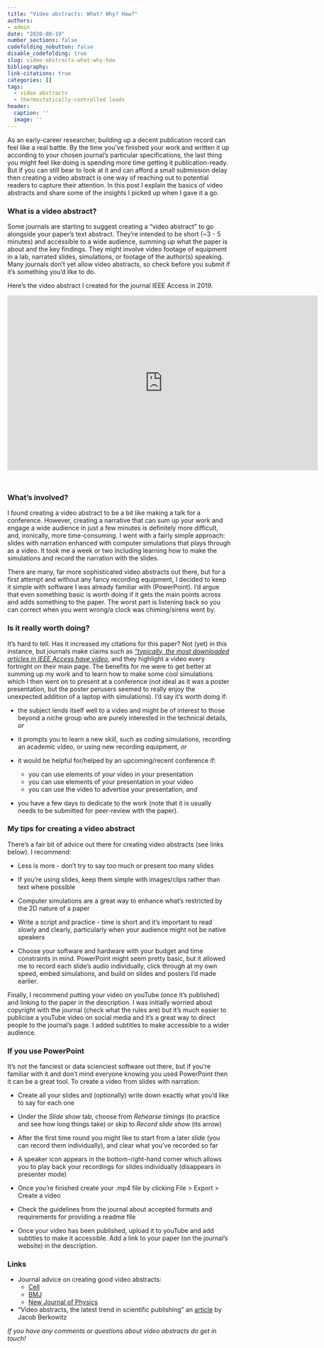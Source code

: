 ```yaml
---
title: "Video abstracts: What? Why? How?"
authors: 
- admin
date: "2020-08-19"
number_sections: false
codefolding_nobutton: false
disable_codefolding: true
slug: video-abstracts-what-why-how
bibliography: 
link-citations: true
categories: []
tags:
  - video abstracts
  - thermostatically-controlled loads
header:
  caption: ''
  image: ''
---
```


As an early-career researcher, building up a decent publication record can feel like a real battle. By the time you've finished your work and written it up according to your chosen journal's particular specifications, the last thing you might feel like doing is spending more time getting it publication-ready. But if you can still bear to look at it and can afford a small submission delay then creating a video abstract is one way of reaching out to potential readers to capture their attention. In this post I explain the basics of video abstracts and share some of the insights I picked up when I gave it a go. 

### What is a video abstract?

Some journals are starting to suggest creating a "video abstract" to go alongside your paper's text abstract. They're intended to be short (~3 - 5 minutes) and accessible to a wide audience, summing up what the paper is about and the key findings. They might involve video footage of equipment in a lab, narrated slides, simulations, or footage of the author(s) speaking. Many journals don't yet allow video abstracts, so check before you submit if it's something you'd like to do. 

Here's the video abstract I created for the journal IEEE Access in 2019. 

<iframe src="https://www.youtube.com/embed/O8Y_f7TI-h8" width="700" height="394" frameborder="0" style="margin-bottom: 2em;" webkitallowfullscreen mozallowfullscreen allowfullscreen></iframe>


### What's involved?

I found creating a video abstract to be a bit like making a talk for a conference. However, creating a narrative that can sum up your work and engage a wide audience in just a few minutes is definitely more difficult, and, ironically, more time-consuming. I went with a fairly simple approach: slides with narration enhanced with computer simulations that plays through as a video. It took me a week or two including learning how to make the simulations and record the narration with the slides. 

There are many, far more sophisticated video abstracts out there, but for a first attempt and without any fancy recording equipment, I decided to keep it simple with software I was already familiar with (PowerPoint). I'd argue that even something basic is worth doing if it gets the main points across and adds something to the paper. The worst part is listening back so you can correct when you went wrong/a clock was chiming/sirens went by. 


### Is it really worth doing?

It's hard to tell. Has it increased my citations for this paper? Not (yet) in this instance, but journals make claims such as [_"typically, the most downloaded articles in IEEE Access have video_](http://ieeeaccess.wpengine.com/frequently-asked-questions/), and they highlight a video every fortnight on their main page. The benefits for me were to get better at summing up my work and to learn how to make some cool simulations which I then went on to present at a conference (not ideal as it was a poster presentation, but the poster perusers seemed to really enjoy the unexpected addition of a laptop with simulations). I'd say it's worth doing if:

* the subject lends itself well to a video and might be of interest to those beyond a niche group who are purely interested in the technical details, _or_

* it prompts you to learn a new skill, such as coding simulations, recording an academic video, or using new recording equipment, _or_

* it would be helpful for/helped by an upcoming/recent conference if: 
  + you can use elements of your video in your presentation
  + you can use elements of your presentation in your video
  + you can use the video to advertise your presentation, _and_

* you have a few days to dedicate to the work (note that it is usually needs to be submitted for peer-review with the paper).


### My tips for creating a video abstract

There's a fair bit of advice out there for creating video abstracts (see links below). I recommend:

* Less is more - don't try to say too much or present too many slides

* If you're using slides, keep them simple with images/clips rather than text where possible

* Computer simulations are a great way to enhance what's restricted by the 2D nature of a paper

* Write a script and practice - time is short and it's important to read slowly and clearly, particularly when your audience might not be native speakers

* Choose your software and hardware with your budget and time constraints in mind. PowerPoint might seem pretty basic, but it allowed me to record each slide's audio individually, click through at my own speed, embed simulations, and build on slides and posters I'd made earlier.

Finally, I recommend putting your video on youTube (once it's published) and linking to the paper in the description. I was initially worried about copyright with the journal (check what the rules are) but it's much easier to publicise a youTube video on social media and it's a great way to direct people to the journal's page. I added subtitles to make accessible to a wider audience.  


### If you use PowerPoint

It's not the fanciest or data scienciest software out there, but if you're familiar with it and don't mind everyone knowing you used PowerPoint then it can be a great tool. To create a video from slides with narration:

* Create all your slides and (optionally) write down exactly what you'd like to say for each one 

* Under the _Slide show_ tab, choose from _Rehearse timings_ (to practice and see how long things take) or skip to _Record slide show_ (its arrow)

* After the first time round you might like to start from a later slide (you can record them individually), and clear what you've recorded so far

* A speaker icon appears in the bottom-right-hand corner which allows you to play back your recordings for slides individually (disappears in presenter mode)

* Once you're finished create your .mp4 file by clicking File > Export > Create a video 

* Check the guidelines from the journal about accepted formats and requirements for providing a readme file

* Once your video has been published, upload it to youTube and add subtitles to make it accessible. Add a link to your paper (on the journal's website) in the description. 


### Links

* Journal advice on creating good video abstracts: 
  + [Cell](http://crosstalk.cell.com/blog/6-tips-for-creating-a-video-abstract-anyone-can-enjoy)
  + [BMJ](https://authors.bmj.com/writing-and-formatting/video-abstracts/top-tips/) 
  + [New Journal of Physics](https://iopscience.iop.org/journal/1367-2630/page/How%20to%20make%20a%20good%20video%20abstract)
  
* "Video abstracts, the latest trend in scientific publishing" an [article](https://www.universityaffairs.ca/features/feature-article/video-abstracts-the-latest-trend-in-scientific-publishing/) by Jacob Berkowitz 


_If you have any comments or questions about video abstracts do get in touch!_




